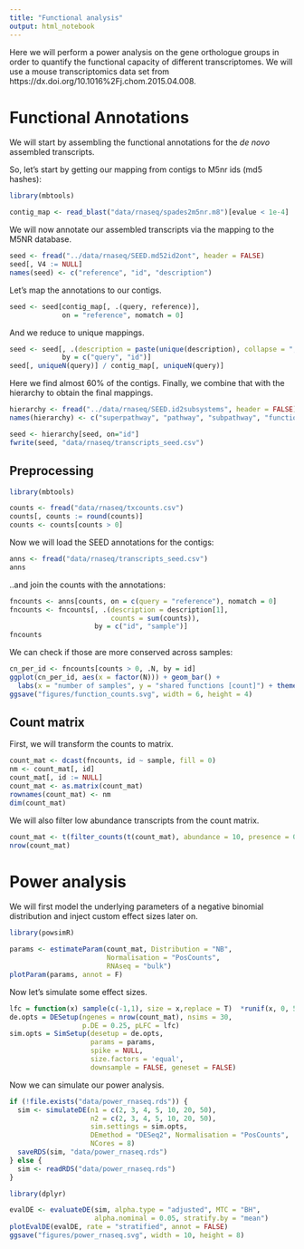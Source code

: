 ```yaml
---
title: "Functional analysis"
output: html_notebook
---
```


Here we will perform a power analysis on the gene orthologue groups in order to quantify the functional
capacity of different transcriptomes. We will use a mouse transcriptomics data set from https://dx.doi.org/10.1016%2Fj.chom.2015.04.008.

# Functional Annotations

We will start by assembling the functional annotations for the *de novo* assembled transcripts.

So, let's start by getting our mapping from contigs to M5nr ids (md5 hashes):

```r
library(mbtools)

contig_map <- read_blast("data/rnaseq/spades2m5nr.m8")[evalue < 1e-4]
```

We will now annotate our assembled transcripts via the mapping to the
M5NR database.

```r
seed <- fread("../data/rnaseq/SEED.md52id2ont", header = FALSE)
seed[, V4 := NULL]
names(seed) <- c("reference", "id", "description")
```

Let's map the annotations to our contigs.

```r
seed <- seed[contig_map[, .(query, reference)], 
             on = "reference", nomatch = 0]
```

And we reduce to unique mappings.

```r
seed <- seed[, .(description = paste(unique(description), collapse = ";")), 
             by = c("query", "id")]
seed[, uniqueN(query)] / contig_map[, uniqueN(query)]
```

Here we find almost 60% of the contigs. Finally, we combine that with the 
hierarchy to obtain the final mappings.

```r
hierarchy <- fread("../data/rnaseq/SEED.id2subsystems", header = FALSE)
names(hierarchy) <- c("superpathway", "pathway", "subpathway", "function", "id")

seed <- hierarchy[seed, on="id"]
fwrite(seed, "data/rnaseq/transcripts_seed.csv")
```

## Preprocessing

```r
library(mbtools)

counts <- fread("data/rnaseq/txcounts.csv")
counts[, counts := round(counts)]
counts <- counts[counts > 0]
```

Now we will load the SEED annotations for the contigs:

```r
anns <- fread("data/rnaseq/transcripts_seed.csv")
anns
```

..and join the counts with the annotations:

```r
fncounts <- anns[counts, on = c(query = "reference"), nomatch = 0]
fncounts <- fncounts[, .(description = description[1], 
                         counts = sum(counts)), 
                     by = c("id", "sample")]
fncounts
```

We can check if those are more conserved across samples:

```r
cn_per_id <- fncounts[counts > 0, .N, by = id]
ggplot(cn_per_id, aes(x = factor(N))) + geom_bar() + 
  labs(x = "number of samples", y = "shared functions [count]") + theme_bw()
ggsave("figures/function_counts.svg", width = 6, height = 4)
```

## Count matrix

First, we will transform the counts to matrix.

```r
count_mat <- dcast(fncounts, id ~ sample, fill = 0)
nm <- count_mat[, id]
count_mat[, id := NULL]
count_mat <- as.matrix(count_mat)
rownames(count_mat) <- nm
dim(count_mat)
```

We will also filter low abundance transcripts from the count matrix.

```r
count_mat <- t(filter_counts(t(count_mat), abundance = 10, presence = 0.25))
nrow(count_mat)
```

# Power analysis

We will first model the underlying parameters of a negative binomial distribution and inject custom
effect sizes later on.

```r
library(powsimR)

params <- estimateParam(count_mat, Distribution = "NB", 
                        Normalisation = "PosCounts",
                        RNAseq = "bulk")
plotParam(params, annot = F)
```

Now let's simulate some effect sizes.

```r
lfc = function(x) sample(c(-1,1), size = x,replace = T)  *runif(x, 0, 5)
de.opts = DESetup(ngenes = nrow(count_mat), nsims = 30,
                  p.DE = 0.25, pLFC = lfc)
sim.opts = SimSetup(desetup = de.opts,
                    params = params,
                    spike = NULL,
                    size.factors = 'equal',
                    downsample = FALSE, geneset = FALSE)
```

Now we can simulate our power analysis.

```r
if (!file.exists("data/power_rnaseq.rds")) {
  sim <- simulateDE(n1 = c(2, 3, 4, 5, 10, 20, 50), 
                    n2 = c(2, 3, 4, 5, 10, 20, 50),
                    sim.settings = sim.opts, 
                    DEmethod = "DESeq2", Normalisation = "PosCounts",
                    NCores = 8)
  saveRDS(sim, "data/power_rnaseq.rds")
} else {
  sim <- readRDS("data/power_rnaseq.rds")
}
```

```r
library(dplyr)

evalDE <- evaluateDE(sim, alpha.type = "adjusted", MTC = "BH", 
                     alpha.nominal = 0.05, stratify.by = "mean")
plotEvalDE(evalDE, rate = "stratified", annot = FALSE)
ggsave("figures/power_rnaseq.svg", width = 10, height = 8)
```